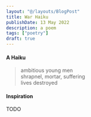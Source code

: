 ```yaml
---
layout: "@/layouts/BlogPost"
title: War Haiku
publishDate: 13 May 2022
description: a poem
tags: ["poetry"]
draft: true
---
```


#### A Haiku

> ambitious young men <br/>
> shrapnel, mortar, suffering <br/>
> lives destroyed

#### Inspiration

TODO
